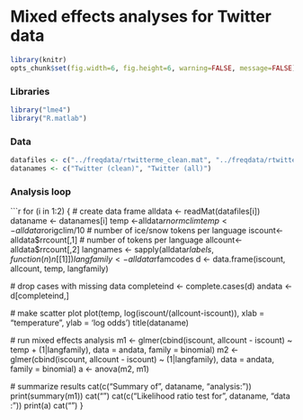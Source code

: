 # Mixed effects analyses for Twitter data

```r
library(knitr)
opts_chunk$set(fig.width=6, fig.height=6, warning=FALSE, message=FALSE)
```

### Libraries

```r
library("lme4")
library("R.matlab")
```

### Data

```r
datafiles <- c("../freqdata/rtwitterme_clean.mat", "../freqdata/rtwitterme_all.mat")
datanames <- c("Twitter (clean)", "Twitter (all)")
```

### Analysis loop

```r
for (i in 1:2)  {
  # create data frame
  alldata <- readMat(datafiles[i])
  dataname <- datanames[i]
  temp <-alldata$rnormclim
  temp <-alldata$rorigclim/10
  # number of ice/snow tokens per language
  iscount<- alldata$rrcount[,1]
  # number of tokens per language
  allcount<- alldata$rrcount[,2]
  langnames <- sapply(alldata$rlabels, function(n) n[[1]])
  langfamily <- alldata$rfamcodes
  d <- data.frame(iscount, allcount, temp, langfamily)

  # drop cases with missing data
  completeind <- complete.cases(d)
  andata <- d[completeind,]

  # make scatter plot
  plot(temp, log(iscount/(allcount-iscount)), xlab = "temperature", ylab = 'log odds')
  title(dataname)

  # run mixed effects analysis
  m1 <- glmer(cbind(iscount, allcount - iscount) ~ temp + (1|langfamily), data = andata, family = binomial)
  m2 <- glmer(cbind(iscount, allcount - iscount) ~ (1|langfamily), data = andata, family = binomial)
  a <- anova(m2, m1)

  #  summarize results
  cat(c("Summary of", dataname, "analysis:\n"))
  print(summary(m1))
  cat("\n\n\n\n")
  cat(c("Likelihood ratio test for", dataname, "data :\n"))
  print(a)
  cat("\n\n")
}

